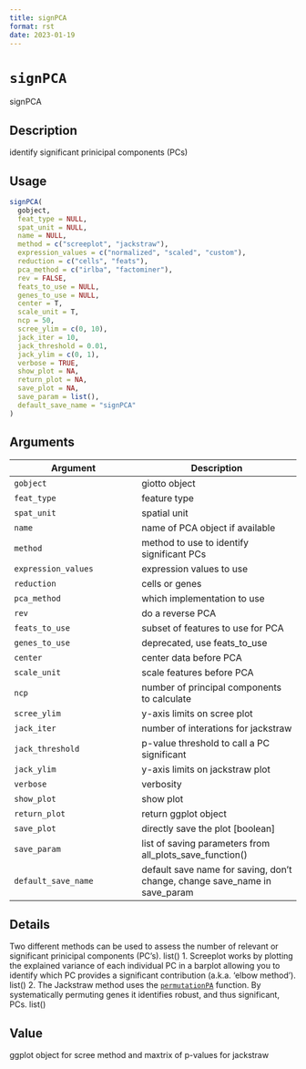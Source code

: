 ```yaml
--- 
title: signPCA 
format: rst 
date: 2023-01-19 
--- 
```

# `signPCA`

signPCA


## Description

identify significant prinicipal components (PCs)


## Usage

```r
signPCA(
  gobject,
  feat_type = NULL,
  spat_unit = NULL,
  name = NULL,
  method = c("screeplot", "jackstraw"),
  expression_values = c("normalized", "scaled", "custom"),
  reduction = c("cells", "feats"),
  pca_method = c("irlba", "factominer"),
  rev = FALSE,
  feats_to_use = NULL,
  genes_to_use = NULL,
  center = T,
  scale_unit = T,
  ncp = 50,
  scree_ylim = c(0, 10),
  jack_iter = 10,
  jack_threshold = 0.01,
  jack_ylim = c(0, 1),
  verbose = TRUE,
  show_plot = NA,
  return_plot = NA,
  save_plot = NA,
  save_param = list(),
  default_save_name = "signPCA"
)
```


## Arguments

Argument      |Description
------------- |----------------
`gobject`     |     giotto object
`feat_type`     |     feature type
`spat_unit`     |     spatial unit
`name`     |     name of PCA object if available
`method`     |     method to use to identify significant PCs
`expression_values`     |     expression values to use
`reduction`     |     cells or genes
`pca_method`     |     which implementation to use
`rev`     |     do a reverse PCA
`feats_to_use`     |     subset of features to use for PCA
`genes_to_use`     |     deprecated, use feats_to_use
`center`     |     center data before PCA
`scale_unit`     |     scale features before PCA
`ncp`     |     number of principal components to calculate
`scree_ylim`     |     y-axis limits on scree plot
`jack_iter`     |     number of interations for jackstraw
`jack_threshold`     |     p-value threshold to call a PC significant
`jack_ylim`     |     y-axis limits on jackstraw plot
`verbose`     |     verbosity
`show_plot`     |     show plot
`return_plot`     |     return ggplot object
`save_plot`     |     directly save the plot [boolean]
`save_param`     |     list of saving parameters from all_plots_save_function()
`default_save_name`     |     default save name for saving, don't change, change save_name in save_param


## Details

Two different methods can be used to assess the number of relevant or significant
 prinicipal components (PC's). list() 
 1. Screeplot works by plotting the explained variance of each
 individual PC in a barplot allowing you to identify which PC provides a significant
 contribution  (a.k.a. 'elbow method'). list() 
 2. The Jackstraw method uses the [`permutationPA`](#permutationpa) function. By
 systematically permuting genes it identifies robust, and thus significant, PCs.
  list()


## Value

ggplot object for scree method and maxtrix of p-values for jackstraw


